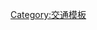 <includeonly>[[{{{1}}}鎮|{{{1}}}]]</includeonly><noinclude>{{template doc}}[[Category:交通模板]]</noinclude>